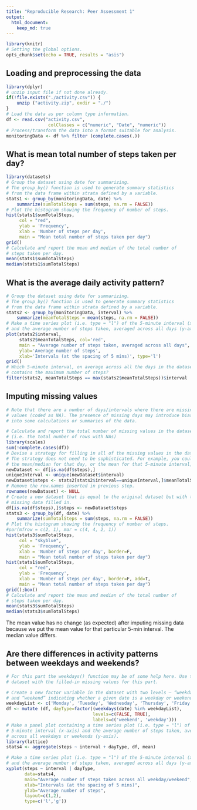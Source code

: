 ```yaml
---
title: "Reproducible Research: Peer Assessment 1"
output: 
  html_document:
    keep_md: true
---
```


```r
library(knitr)
# Setting the global options.
opts_chunk$set(echo = TRUE, results = "asis")
```

## Loading and preprocessing the data
```r
library(dplyr)
# unzip input file if not done already.
if(!file.exists("./activity.csv")) {
    unzip ("activity.zip", exdir = "./")
}
# Load the data as per column type information.
df <- read.csv("activity.csv", 
                colClasses = c("numeric", "Date", "numeric"))
# Process/transform the data into a format suitable for analysis.
monitoringData <- df %>% filter (complete.cases(.))
```

## What is mean total number of steps taken per day?
```r
library(datasets)
# Group the dataset using date for summarizing.
# The group_by() function is used to generate summary statistics 
# from the data frame within strata defined by a variable.
stats1 <- group_by(monitoringData, date) %>% 
    summarize(sumTotalSteps = sum(steps, na.rm = FALSE))
# Plot the histogram showing the frequency of number of steps.
hist(stats1$sumTotalSteps,
     col = "red",
     ylab = 'Frequency',
     xlab = 'Number of steps per day',
     main = "Mean total number of steps taken per day")
grid()
# Calculate and report the mean and median of the total number of 
# steps taken per day.
mean(stats1$sumTotalSteps)
median(stats1$sumTotalSteps)
```

## What is the average daily activity pattern?
```r
# Group the dataset using date for summarizing.
# The group_by() function is used to generate summary statistics 
# from the data frame within strata defined by a variable.
stats2 <- group_by(monitoringData, interval) %>% 
    summarize(meanTotalSteps = mean(steps, na.rm = FALSE))
# Make a time series plot (i.e. type = "l") of the 5-minute interval (x-axis) 
# and the average number of steps taken, averaged across all days (y-axis)
plot(stats2$interval, 
     stats2$meanTotalSteps, col='red',
     main = "Average number of steps taken, averaged across all days",
     ylab='Average number of steps', 
     xlab='Intervals (at the spacing of 5 mins)', type='l')
grid()
# Which 5-minute interval, on average across all the days in the dataset, 
# contains the maximum number of steps?
filter(stats2, meanTotalSteps == max(stats2$meanTotalSteps))$interval
```

## Imputing missing values
```r
# Note that there are a number of days/intervals where there are missing 
# values (coded as NA). The presence of missing days may introduce bias 
# into some calculations or summaries of the data.

# Calculate and report the total number of missing values in the dataset 
# (i.e. the total number of rows with NAs)
library(scales)
sum(!complete.cases(df))
# Devise a strategy for filling in all of the missing values in the dataset. 
# The strategy does not need to be sophisticated. For example, you could use 
# the mean/median for that day, or the mean for that 5-minute interval, etc.
newDataset <- df[is.na(df$steps),]
uniqueInterval <- unique(newDataset$interval)
newDataset$steps <- stats2[stats2$interval==uniqueInterval,]$meanTotalSteps
# Remove the row.names inserted in previous step.
rownames(newDataset) <- NULL
# Create a new dataset that is equal to the original dataset but with the 
# missing data filled in.
df[is.na(df$steps),]$steps <- newDataset$steps
stats3 <- group_by(df, date) %>% 
    summarize(sumTotalSteps = sum(steps, na.rm = FALSE))
# Plot the histogram showing the frequency of number of steps.
#par(mfrow = c(2, 1), mar = c(4, 4, 2, 1))
hist(stats3$sumTotalSteps,
     col = "skyblue",
     ylab = 'Frequency',
     xlab = 'Number of steps per day', border=F,
     main = "Mean total number of steps taken per day")
hist(stats1$sumTotalSteps,
     col = "red",
     ylab = 'Frequency',
     xlab = 'Number of steps per day', border=F, add=T,
     main = "Mean total number of steps taken per day")
grid();box()
# Calculate and report the mean and median of the total number of 
# steps taken per day.
mean(stats3$sumTotalSteps)
median(stats3$sumTotalSteps)
```

The mean value has no change (as expected) after imputing missing data because we put the mean value for that particular 5-min interval. The median value differs.

## Are there differences in activity patterns between weekdays and weekends?
```r
# For this part the weekdays() function may be of some help here. Use the 
# dataset with the filled-in missing values for this part.

# Create a new factor variable in the dataset with two levels – “weekday” 
# and “weekend” indicating whether a given date is a weekday or weekend day.
weekdayList <- c('Monday', 'Tuesday', 'Wednesday', 'Thursday', 'Friday')
df <- mutate (df, dayType=factor((weekdays(date) %in% weekdayList), 
                                 levels=c(FALSE, TRUE), 
                                 labels=c('weekend', 'weekday')))
# Make a panel plot containing a time series plot (i.e. type = "l") of the 
# 5-minute interval (x-axis) and the average number of steps taken, averaged 
# across all weekdays or weekends (y-axis).
library(lattice)
stats4 <- aggregate(steps ~ interval + dayType, df, mean)

# Make a time series plot (i.e. type = "l") of the 5-minute interval (x-axis) 
# and the average number of steps taken, averaged across all days (y-axis)
xyplot(steps ~ interval | dayType, 
       data=stats4,
       main="Average number of steps taken across all weekday/weekend",
       xlab="Intervals (at the spacing of 5 mins)", 
       ylab="Average number of steps", 
       layout=c(1,2), 
       type=c('l','g'))
```